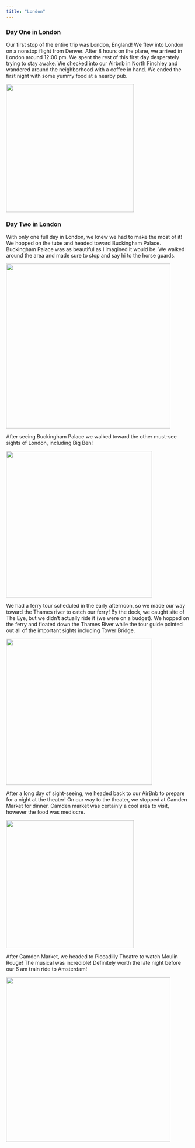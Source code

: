 ```yaml
---
title: "London"
---
```


### Day One in London

Our first stop of the entire trip was London, England! We flew into London on a nonstop flight from Denver. After 8 hours on the plane, we arrived in London around 12:00 pm. We spent the rest of this first day desperately trying to stay awake. We checked into our Airbnb in North Finchley and wandered around the neighborhood with a coffee in hand. We ended the first night with some yummy food at a nearby pub.

![](images/London2.png){fig-align="center" width="350"}

### Day Two in London

With only one full day in London, we knew we had to make the most of it! We hopped on the tube and headed toward Buckingham Palace. Buckingham Palace was as beautiful as I imagined it would be. We walked around the area and made sure to stop and say hi to the horse guards.

![](images/London3.png){fig-align="center" width="450"}

After seeing Buckingham Palace we walked toward the other must-see sights of London, including Big Ben!

![](images/London4.JPG){fig-align="center" width="400"}

We had a ferry tour scheduled in the early afternoon, so we made our way toward the Thames river to catch our ferry! By the dock, we caught site of The Eye, but we didn't actually ride it (we were on a budget). We hopped on the ferry and floated down the Thames River while the tour guide pointed out all of the important sights including Tower Bridge.

![](images/London5.png){fig-align="center" width="400"}

After a long day of sight-seeing, we headed back to our AirBnb to prepare for a night at the theater! On our way to the theater, we stopped at Camden Market for dinner. Camden market was certainly a cool area to visit, however the food was mediocre.

![](images/London7.png){fig-align="center" width="350"}

After Camden Market, we headed to Piccadilly Theatre to watch Moulin Rouge! The musical was incredible! Definitely worth the late night before our 6 am train ride to Amsterdam!

![](images/London6.png){fig-align="center" width="450"}
